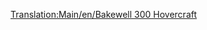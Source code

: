 [[Translation:Main/en/Bakewell 300 Hovercraft]]
{{Template:Bateau/Fr
|Nom=Aéroglisseur Bakewell 300
|Image=[[File:en/Hovercraft.png|Bakewell 300 Hovercraft]]
|Coût=28 934£ (57 868$)
|Vitesse=112 km/h (70 mph)
|Entretien=3 117£ (6 234$)
|Conception=1968
|Vie=25
|Capacité=100 passagers
|Description=L'aéroglisseur Bakewell 300 est un ferry aéroglisseur à grande vitesse conçu pour relier des ports à grande distance. Sa haute vitesse lui donne un avantage sur ses confrères maritimes. Note: Cet "aéroglisseur" est un hydroglisseur, et ne peut aller sur la terre.
|Réalité=Fictif, mais Bakewell faisait partie de l'équipe d'Assurance Qualité de Transport Tycoon Deluxe. http://en.wikipedia.org/wiki/Mountbatten_class_hovercraft (en anglais)
}}